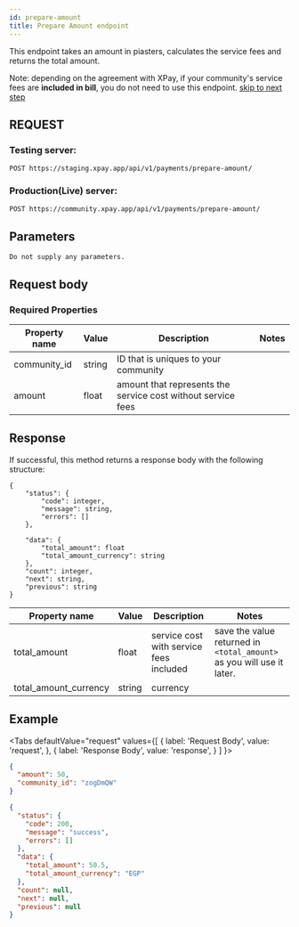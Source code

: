```yaml
---
id: prepare-amount
title: Prepare Amount endpoint
---
```



This endpoint takes an amount in piasters, calculates the service fees and returns the total amount.

Note: depending on the agreement with XPay, if your community's service fees are **included in bill**, you do not need to use this endpoint. [skip to next step](pay.mdx)

## REQUEST

### Testing server:

```
POST https://staging.xpay.app/api/v1/payments/prepare-amount/
```

### Production(Live) server:

```
POST https://community.xpay.app/api/v1/payments/prepare-amount/
```

## Parameters

    Do not supply any parameters.

## Request body

### Required Properties

| Property name | Value  | Description                                                  | Notes |
| ------------- | ------ | ------------------------------------------------------------ | ----- |
| community_id  | string | ID that is uniques to your community                         |
| amount        | float  | amount that represents the service cost without service fees |       |

## Response

If successful, this method returns a response body with the following structure:

```
{
	"status": {
		"code": integer,
		"message": string,
		"errors": []
	},

	"data": {
		"total_amount": float
		"total_amount_currency": string
	},
	"count": integer,
	"next": string,
	"previous": string
}
```

| Property name         | Value  | Description                             | Notes                                                                 |
| --------------------- | ------ | --------------------------------------- | --------------------------------------------------------------------- |
| total_amount          | float  | service cost with service fees included | save the value returned in `<total_amount>` as you will use it later. |
| total_amount_currency | string | currency                                |                                                                       |

## Example

<Tabs
  defaultValue="request"
  values={[
    { label: 'Request Body', value: 'request', },
    { label: 'Response Body', value: 'response', }  ]
}>
<TabItem value="request">

```json
{
  "amount": 50,
  "community_id": "zogDmQW"
}
```

</TabItem>
<TabItem value="response">

```json
{
  "status": {
    "code": 200,
    "message": "success",
    "errors": []
  },
  "data": {
    "total_amount": 50.5,
    "total_amount_currency": "EGP"
  },
  "count": null,
  "next": null,
  "previous": null
}
```

</TabItem>
</Tabs>
